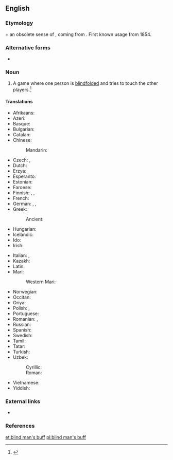 ==English==
{{wikipedia}}

===Etymology===
{{m|en|[[blind]] [[man]]'s}} + an obsolete sense of {{m|en|buff}}, coming from {{etyl|fro|en}} {{m|fro|buffe||blow}}. First known usage from 1854.

===Alternative forms===
* {{qualifier|US}} {{l|en|blind man's bluff}}

===Noun===
{{en-noun|-}}

# {{label|en|British|games}} A game where one person is [[blindfolded]] and tries to touch the other players.<ref>{{R:BBS}}</ref>

====Translations====
{{trans-top|game where someone is blindfolded and tries to touch the others}}
* Afrikaans: {{t|af|blindemol}}
* Azeri: {{t|az|gözbağlıca}}
* Basque: {{t|eu|itsumando}}
* Bulgarian: {{t|bg|сляпа баба|f|sc=Cyrl}}
* Catalan: {{t|ca|gallina cega|f}}
* Chinese:
*: Mandarin: {{t+|cmn|躲猫猫|tr=duǒ māo māo}}
* Czech: {{t|cs|slepá bába|f}}, {{t+|cs|hra na slepou bábu|f}}
* Dutch: {{t|nl|blindemannetje|n}}
* Erzya: {{t|myv|кончкэть}}
* Esperanto: {{t|eo|blindludo}}
* Estonian: {{t|et|pimesikk}}
* Faroese: {{t|fo|blindabukkur|m}}
* Finnish: {{t|fi|sokkoleikki}}, {{t|fi|sokko}}, {{t|fi|sokkosillaolo}}
* French: {{t+|fr|colin-maillard|m}}
* German: {{t+|de|Blindekuh|f}}, {{t|de|Blindekuhspiel|n}}, {{t|de|Blinde Kuh|f}}
* Greek: {{t+|el|τυφλόμυγα|f}}
*: Ancient: {{t|grc|[[χάλκεος|χαλκῆ]] [[μυῖα]]|f}}
* Hungarian: {{t|hu|szembekötősdi}}
* Icelandic: {{t|is|skollaleikur|m}}
* Ido: {{t+|io|blindoludo}}
* Irish: {{t|ga|cluiche púicín|m}}
{{trans-mid}}
* Italian: {{t|it|mosca cieca|f}}, {{t+|it|moscacieca|f}}
* Kazakh: {{t|kk|соқыртеке|sc=Cyrl}}
* Latin: {{t|la|myinda|f}}
* Mari:
*: Western Mari: {{t|mrj|пӹрӓ}}
* Norwegian: {{t|no|blindebukk|m}}
* Occitan: {{t+|oc|catòrba|f}}
* Oriya: {{t|or|ଅନ୍ଧପୁଟୁଳି|sc=Orya}}
* Polish: {{t+|pl|ciuciubabka|f}}, {{t+|pl|ślepa babka|f}}
* Portuguese: {{t|pt|cabra-cega|f}}
* Romanian: {{t|ro|baba oarba|f}}, {{t+|ro|baba-oarba|f}}
* Russian: {{t+|ru|жму́рки|f-p}}
* Spanish: {{t+|es|gallina ciega|f}}
* Swedish: {{t|sv|blindbock|c}}
* Tamil: {{t|ta|கண்கட்டிப் பிடித்தல்|sc=Taml}}
* Tatar: {{t|tt|gör-gör}}
* Turkish: {{t+|tr|körebe}}
* Uzbek:
*: Cyrillic: {{t|uz|кўз боғлаш|sc=Cyrl}}
*: Roman: {{t|uz|koʻz bogʻlash}}
* Vietnamese: {{t|vi|trò chơi bịt mắt}}
* Yiddish: {{t|yi|שלעפע באבע}}
{{trans-bottom}}

===External links===
* {{pedialite|Blind man's bluff (game)}}

===References===
<references/>

[[et:blind man's buff]]
[[pl:blind man's buff]]